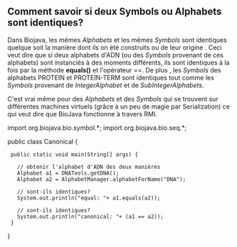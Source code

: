 == Comment savoir si deux Symbols ou Alphabets sont identiques? ==

Dans Biojava, les mêmes ''Alphabets'' et les mêmes ''Symbols'' sont identiques quelque soit la manière dont ils on été construits ou de leur origine . Ceci veut dire que si deux alphabets d'ADN (ou des ''Symbols'' provenant de ces alphabets) sont instanciés à des moments différents, ils sont identiques à la fois par la méthode '''equals()''' et l'opérateur ==. De plus , les ''Symbols'' des alphabets PROTEIN et PROTEIN-TERM sont identiques tout comme les ''Symbols'' provenant de ''IntegerAlphabet'' et de ''SubIntegerAlphabets''.

C'est vrai même pour des ''Alphabets'' et des ''Symbols'' qui se trouvent sur différentes machines virtuels (grâce à un peu de magie par Serialization) ce qui veut dire que BioJava fonctionne à travers RMI.

<java>
import org.biojava.bio.symbol.*;
import org.biojava.bio.seq.*;

public class Canonical {
  public static void main(String[] args) {

    // obtenir l'alphabet d'ADN des deux manières
    Alphabet a1 = DNATools.getDNA();
    Alphabet a2 = AlphabetManager.alphabetForName("DNA");

    // sont-ils identiques?
    System.out.println("equal: "+ a1.equals(a2));

    // sont-ils identiques?
    System.out.println("canonical: "+ (a1 == a2));
  }
}
</java>